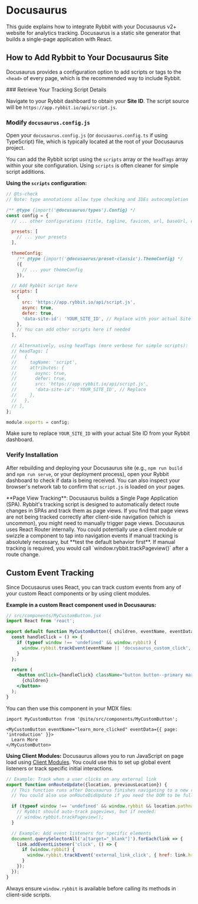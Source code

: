 
# Docusaurus

This guide explains how to integrate Rybbit with your Docusaurus v2+ website for analytics tracking. Docusaurus is a static site generator that builds a single-page application with React.

## How to Add Rybbit to Your Docusaurus Site

Docusaurus provides a configuration option to add scripts or tags to the `<head>` of every page, which is the recommended way to include Rybbit.

<Steps>
### Retrieve Your Tracking Script Details

Navigate to your Rybbit dashboard to obtain your **Site ID**. The script source will be `https://app.rybbit.io/api/script.js`.

### Modify `docusaurus.config.js`

Open your `docusaurus.config.js` (or `docusaurus.config.ts` if using TypeScript) file, which is typically located at the root of your Docusaurus project.

You can add the Rybbit script using the `scripts` array or the `headTags` array within your site configuration. Using `scripts` is often cleaner for simple script additions.

**Using the `scripts` configuration:**

```javascript filename="docusaurus.config.js"
// @ts-check
// Note: type annotations allow type checking and IDEs autocompletion

/** @type {import('@docusaurus/types').Config} */
const config = {
  // ... other configurations (title, tagline, favicon, url, baseUrl, organizationName, projectName, etc.)

  presets: [
    // ... your presets
  ],

  themeConfig:
    /** @type {import('@docusaurus/preset-classic').ThemeConfig} */
    ({
      // ... your themeConfig
    }),

  // Add Rybbit script here
  scripts: [
    {
      src: 'https://app.rybbit.io/api/script.js',
      async: true,
      defer: true,
      'data-site-id': 'YOUR_SITE_ID', // Replace with your actual Site ID
    },
    // You can add other scripts here if needed
  ],

  // Alternatively, using headTags (more verbose for simple scripts):
  // headTags: [
  //   {
  //     tagName: 'script',
  //     attributes: {
  //       async: true,
  //       defer: true,
  //       src: 'https://app.rybbit.io/api/script.js',
  //       'data-site-id': 'YOUR_SITE_ID', // Replace
  //     },
  //   },
  // ],
};

module.exports = config;
```
Make sure to replace `YOUR_SITE_ID` with your actual Site ID from your Rybbit dashboard.

### Verify Installation

After rebuilding and deploying your Docusaurus site (e.g., `npm run build` and `npm run serve`, or your deployment process), open your Rybbit dashboard to check if data is being received. You can also inspect your browser's network tab to confirm that `script.js` is loaded on your pages.
</Steps>

<Callout type="info">
  **Page View Tracking**: Docusaurus builds a Single Page Application (SPA). Rybbit's tracking script is designed to automatically detect route changes in SPAs and track them as page views. If you find that page views are not being tracked correctly after client-side navigation (which is uncommon), you might need to manually trigger page views. Docusaurus uses React Router internally. You could potentially use a client module or swizzle a component to tap into navigation events if manual tracking is absolutely necessary, but **test the default behavior first**.
  If manual tracking is required, you would call `window.rybbit.trackPageview()` after a route change.
</Callout>

## Custom Event Tracking

Since Docusaurus uses React, you can track custom events from any of your custom React components or by using client modules.

**Example in a custom React component used in Docusaurus:**
```jsx
// src/components/MyCustomButton.jsx
import React from 'react';

export default function MyCustomButton({ children, eventName, eventData }) {
  const handleClick = () => {
    if (typeof window !== 'undefined' && window.rybbit) {
      window.rybbit.trackEvent(eventName || 'docusaurus_custom_click', eventData || {});
    }
  };

  return (
    <button onClick={handleClick} className="button button--primary margin--sm">
      {children}
    </button>
  );
}
```
You can then use this component in your MDX files:
```mdx
import MyCustomButton from '@site/src/components/MyCustomButton';

<MyCustomButton eventName="learn_more_clicked" eventData={{ page: 'introduction' }}>
  Learn More
</MyCustomButton>
```

**Using Client Modules:**
Docusaurus allows you to run JavaScript on page load using [Client Modules](https://docusaurus.io/docs/advanced/client-modules). You could use this to set up global event listeners or track specific initial interactions.

```javascript filename="src/client-modules/rybbit-events.js"
// Example: Track when a user clicks on any external link
export function onRouteUpdate({location, previousLocation}) {
  // This function runs after Docusaurus finishes navigating to a new route.
  // You could also use onRouteDidUpdate if you need the DOM to be fully updated.

  if (typeof window !== 'undefined' && window.rybbit && location.pathname !== previousLocation?.pathname) {
    // Rybbit should auto-track pageviews, but if needed:
    // window.rybbit.trackPageview();
  }

  // Example: Add event listeners for specific elements
  document.querySelectorAll('a[target="_blank"]').forEach(link => {
    link.addEventListener('click', () => {
      if (window.rybbit) {
        window.rybbit.trackEvent('external_link_click', { href: link.href });
      }
    });
  });
}
```

Always ensure `window.rybbit` is available before calling its methods in client-side scripts.
